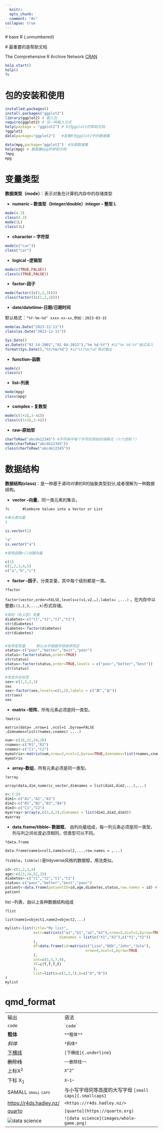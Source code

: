 ```yaml
---
  knitr:
  opts_chunk:
  comment: "#>"
collapse: true
---
```

  
  # base R {.unnumbered}
  
  # 最重要的是帮助文档
  
  The Comprehensive R Archive Network [CRAN](https://cran.r-project.org/)

```r
help.start()
help()
?c
```

# 包的安装和使用

```r
installed.packages()
install.packages("ggplot2") 
library(ggplot2) # 载入包
require(ggplot2) # 另一种载入方式
help(package = "ggplot2") # R包ggplot2的帮助文档
?ggplot2
data(package="ggplot2")   #查看R包ggplot2中的数据集

data(mpg,package="ggplot2")  #加载数据集
help(mpg) # 数据集mpg的帮助文档
?mpg
mpg
```

# 变量类型

**数据类型（mode）**：表示对象在计算机内存中的存储类型

-   **numeric -- 数值型（Integer/double）integer -- 整型 L**
  
  ```r
mode(4.3)
class(4.3)
mode(1L)
class(1L)
```

-   **character -- 字符型**
  
  ```r
mode(c("car"))
class("car")
```

-   **logical --逻辑型**
  
  ```r
mode(c(TRUE,FALSE))
class(c(TRUE,FALSE))
```

-   **factor--因子**
  
  ```r
mode(factor((c(1,2,3)))) 
class(factor((c(1,2,3)))) 
```

-   **date/datetime--日期/日期时间**
  
  默认格式：`"%Y-%m-%d" xxxx-xx-xx,例如：2023-03-15`

```r
mode(as.Date("2023-12-11"))
class(as.Date("2023-12-11")) 

Sys.Date()
as.Date(c("02 14-2002","01 04-2013"),"%m %d-%Y") #以"%m %d-%Y"格式读入
format(Sys.Date(),"%Y/%m/%d") #以"%Y/%m/%d"格式输出
```

-   **function--函数**
  
  ```r
mode(c)
class(c)
```

-   **list--列表**
  
  ```r
mode(mpg)
class(mpg)
```

-   **complex -- 复数型**
  
  ```r

mode(c(1+2i,3-4i)) 
class(c(1+2i,3-4i))
```

-   **raw--原始型**
  
  ```r
charToRaw("abcde12345") #字符串中每个字符的原始存储格式（十六进制？）
mode(charToRaw("abcde12345")) 
class(charToRaw("abcde12345"))
```

# 数据结构

**数据结构(class)**：是一种基于*面向对象*的R的抽象类型划分,或者理解为一种数据结构。

-   **vector --向量**，同一类元素的集合。

`?c      #Combine Values into a Vector or List`

```r
#单元素向量
1

is.vector(1)

"a"
is.vector("a")

#使用函数c()创建向量

c(1)
c(1,2,3,4,5)
c("a","b","c")
```

-   **factor --因子**，分类变量，其中每个级别都是一类。

`?factor`

`factor(vector,order=FALSE,levels=c(v1,v2,…),labels= ,...)` ，在内存中以整数`c(1,2,3,...,k)`形式存储。

```r
#类别（名义型）变量
diabetes<-c("t1","t2","t1","t1") 
str(diabetes)
diabetes<-factor(diabetes)
str(diabetes)


#有序型变量     默认水平根据字母顺序而定
status<-c("poor","better","best","poor")
status<-factor(status,order=TRUE) 
str(status) 
status<-factor(status,order=TRUE,levels = c("poor","better","best")) 
str(status) 

#改变外在标签
sex<-c(1,2,2,1)
sex
sex<-factor(sex,levels=c(1,2),labels = c("男","女")) 
str(sex) 
sex
```

-   **matrix --矩阵**，所有元素必须是同一类型。

`?matrix`

`matrix(data= ,nrow=1 ,ncol=1 ,byrow=FALSE ,dimnames=list(rnames,cnames) ,...)`

```r
num<-c(16,22,24,28)
rnames<-c("R1","R2")
cnames<-c("C1","C2")
mymatrix<-matrix(num,nrow=2,ncol=2,byrow=TRUE,dimnames=list(rnames,cnames))
mymatrix   
```

-   **array--数组**，所有元素必须是同一类型。

`?array`

`array(data,dim_numeric_vector,dimnames = list(dim1,dim2,...),...)`

```r
v<-1:24 
dim1<-c("A1","A2","A3") 
dim2<-c("B1","B2","B3","B4")
dim3<-c("C1","C2") 
myarray<-array(v,c(3,4,2),dimnames = list(dim1,dim2,dim3)) 
myarray
```

-   **data.frame/tibble-- 数据框**， 由列向量组成，每一列元素必须是同一类型，列与列之间长度必须相同，但类型可以不同。

`?data.frame`

`data.frame(name1=col1,name2=col2,...,row.names = ,...)`

`?tibble`，`tibble()`是tidyverse风格的数据框，用法类似。

```r
id<-c(1,2,3,4) 
age<-c(21,14,52,15) 
diabetes<-c("t1","t2","t1","t1") 
status<-c("poor","better","best","poor") 
patient<-data.frame(patientID=id,age,diabetes,status,row.names = id) # 4个列向量组成数据框 
patient
```

list --列表，由以上各种数据结构组成

`?list`

`list(name1=object1,name2=object2,...)`

```r
mylist<-list(title="My list",
             matr=matrix(c("a1","b1","a2","b2"),nrow=2,ncol=2,byrow=TRUE,
                         dimnames = list(c("X1","X2"),c("Y1","Y2"))
             ),
             df=data.frame(id=matrix(c("Lisa","BOb","John","Jule"),
                                     nrow=4,ncol=1,byrow=TRUE
             ),
             int=c(3,5,7,9),
             TF=c(T,T,T,F)
             ),
             list=list(a=c(1,2,3),b=c("A","B"))
)
mylist
```

# qmd_format

|                                                            |                                                         |
  |-------------------------|-----------------------------------------------|
  | 输出                                                       | 语法                                                    |
  | `code`                                                     | \``code`\`                                              |
  | **粗体**                                                   | `**粗体**`                                              |
  | *斜体*                                                     | `*斜体*`                                                |
  | [下横线]{.underline}                                       | `[下横线]{.underline}`                                  |
  | ~~删除线~~                                                 | `~~删除线~~`                                            |
  | 上标X^2^                                                   | `X^2^`                                                  |
  | 下标 X~1~                                                  | `X~1~`                                                  |
  | [SAMALL small caps]{.smallcaps}                            | 与小写字母同等高度的大写字母 `[small caps]{.smallcaps}` |
  | <https://r4ds.hadley.nz/>                                  | `<https://r4ds.hadley.nz/>`                             |
  | [quarto](https://quarto.org)                               | `[quarto](https://quarto.org)`                          |
  | ![data science](images/whole-game.png){alt="data science"} | `![data science](images/whole-game.png)`                |
  